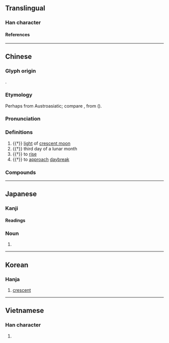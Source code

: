 {{character info/new}}
{{also|胐}}
==Translingual==

===Han character===
{{Han char|rn=74|rad=月|as=05|sn=9|four=72272|canj=BUU|ids=⿰月出}}

====References====
{{Han ref|kx=0505.080|dkj=14351|dj=0883.200|hdz=32065.010|uh=670F}}

----

==Chinese==
{{zh-forms}}

===Glyph origin===
{{Han etym}}
{{Han compound|月|出|ls=ic|t1=moon|t2=to come out}}.

===Etymology===
Perhaps from Austroasiatic; compare {{cog|km|ពន្លូត||to enlarge; to augment|lit=to cause to appear; to grow}}, from {{m|km|លូត||to sprout; to grow; to become longer}} ({{zh-ref|Schuessler, 2007}}).

===Pronunciation===
{{zh-pron
|m=fěi,pèi,1nb=standard in Mainland and Taiwan,2nb=variant
|c=fei2
|mc=y
|oc=y
|cat=n,v
}}

===Definitions===
{{zh-hanzi}}

# {{†}} [[light]] of [[crescent moon]]
# {{†}} third day of a lunar month
# {{†}} {{lb|zh|of the moon|a star}} to [[rise]]
# {{†}} to [[approach]] [[daybreak]]

===Compounds===
{{zh-der|朏朏|朏明|朏魄|朏朒}}

----

==Japanese==

===Kanji===
{{ja-kanji|grade=|rs=月05}}

====Readings====
{{ja-readings
|goon=ひ
|kanon=ひ
|on=おつ, はい
|kun=みかづき-
}}

{{attn|ja|on also はい, ほつ?}}
{{attn|ja|kun also くら-い, おろ-か?}}

===Noun===
{{ja-kanjitab|yomi=k|みかづき|r=y}}
{{ja-noun|みかづき}}

# {{rarespell|lang=ja|三日月||[[crescent moon]]}}

----

==Korean==

===Hanja===
{{ko-hanja|hangeul=비|rv=bi|mr=pi}}

# [[crescent]]

----

==Vietnamese==

===Han character===
{{vi-readings|rs=月05|hanviet=xoét}}

# {{defn|lang=vi|sort=月05}}